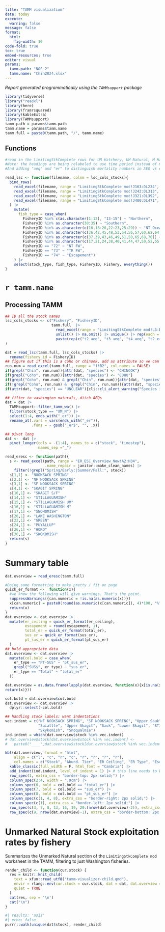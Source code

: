 ```yaml
---
title: "TAMM visualization"
date: today
execute: 
  warning: false
message: false
format: 
  html:
    fig-width: 10
code-fold: true
toc: true
embed-resources: true
editor: visual
params:
  tamm.path: "NOF 2"
  tamm.name: "Chin2024.xlsx"
---
```


*Report generated programmatically using the `TAMMsupport` package*

```r
library(tidyverse)
library("readxl")
library(here)
library(framrsquared)
library(kableExtra)
library(TAMMsupport)
tamm.path = params$tamm.path
tamm.name = params$tamm.name
tamm.full = paste0(tamm.path, "/", tamm.name)

```


## Functions

```r
#read in the LimitingStkComplete rows for UM Hatchery, UM Natural, M Hatchery and M Natural
#Note: the headings are being relabeled to use time period instead of month range (dropping dashes)
#And adding "aeq" and "er" to distinguish mortality numbers in AEQ vs exploitation rates

read_lsc <- function(filename, colnm = lsc_cols_stocks){
  bind_rows(
    read_excel(filename, range = "LimitingStkComplete mod!J163:DL234", col_names = colnm) |> mutate(stock_type = "UM_H"),
    read_excel(filename, range = "LimitingStkComplete mod!J242:DL313", col_names = colnm) |> mutate(stock_type = "UM_N"),
    read_excel(filename, range = "LimitingStkComplete mod!J321:DL392", col_names = colnm) |> mutate(stock_type = "M_H"),
    read_excel(filename, range = "LimitingStkComplete mod!J400:DL471", col_names = colnm) |> mutate(stock_type = "M_N")
  ) |> 
    mutate(
      fish_type = case_when(
        FisheryID %in% c(as.character(1:12), "13-15") ~ "Northern",
        FisheryID %in% as.character(30:35) ~ "Southern",
        FisheryID %in% as.character(c(16,18:20,22:23,25:29)) ~ "NT Ocean/ColR",
        FisheryID %in% as.character(c(36,42,45,48,53,54,56,57,60,62,64,67)) ~ "NT PS Spt",
        FisheryID %in% as.character(c(37,39,43,46,49,51,58,65,68,70)) ~ "NT PS Net",
        FisheryID %in% as.character(c(17,21,24,38,40,41,44,47,50,52,55,59,61,63,66,69,71)) ~ "TR Mar",
        FisheryID == "72" ~ "NT FW",
        FisheryID == "73" ~ "TR FW",
        FisheryID == "74" ~ "Escapement")
    ) |> 
    select(stock_type, fish_type, FisheryID, Fishery, everything())
}

```

# `r tamm.name`

## Processing TAMM

```r

## ID all the stock names
lsc_cols_stocks <- c("Fishery", "FisheryID",
                     tamm.full  |>  
                       read_excel(range = "LimitingStkComplete mod!L3:DL3", col_names = F) |>
                       unlist() |> na.omit() |> unique() |> rep(each = 7) |> 
                       paste(rep(c("t2_aeq", "t3_aeq", "t4_aeq", "t2_er", "t3_er", "t4_er", "yr_er"), 15), sep = "_")
)

dat = read_lsc(tamm.full, lsc_cols_stocks) |>
  rename(fishery_id = FisheryID)
## figure out if this is a coho or chinook, add as attribute so we can used FRAMR^2 filters
run.num = read_excel(tamm.full, range = "1!B2", col_names = FALSE)
if(grepl("Chin", run.num)){attr(dat, "species") <- "CHINOOK"}
if(grepl("Coho", run.num)){attr(dat, "species") <- "COHO"}
if(grepl("Coho", run.num) & grepl("Chin", run.num)){attr(dat, "species") <- "UNCLEAR"}
if(!grepl("Coho", run.num) & !grepl("Chin", run.num)){attr(dat, "species") <- "UNCLEAR"}
if(attr(dat, "species") == "UNCLEAR"){cli::cli_alert_warning("Species is not clear from TAMM")}

## filter to washington naturals, ditch AEQs
dat = dat |>
  TAMMsupport::filter_tamm_wa() |>
  filter(stock_type == "UM_N") |>
  select(1:4, ends_with("_er")) |>
  rename_at(.vars = vars(ends_with("_er")),
            .funs = ~ gsub("_er$", "", .x))

## pivot long
dat <-  dat |>
  pivot_longer(cols = -(1:4), names_to = c("stock", "timestep"),
               names_sep ="_")
```

```r
read_eresc <- function(path){
  s <- read_excel(path, range = "ER_ESC_Overview_New!A2:H34",
                  .name_repair = janitor::make_clean_names) |>
    filter(!grepl("Spring/Early:|Summer/Fall:", stock)) 
  s[1,1] <- "NOOKSACK SPRING"
  s[2,1] <- "NF NOOKSACK SPRING"
  s[3,1] <- "SF NOOKSACK SPRING"
  s[4,1] <- "SKAGIT SPRING"
  s[10,1] <- "SKAGIT S/F"
  s[14,1] <- "STILLAGUAMISH"
  s[15,1] <- "STILLAGUAMISH UM"
  s[16,1] <- "STILLAGUAMISH M"
  s[17,1] <- "SNOHOMISH"
  s[20,1] <- "LAKE WASHINGTON"
  s[22,1] <- "GREEN"
  s[24,1] <- "PUYALLUP"
  s[26,1] <- "HOKO"
  s[30,1] <- "SKOKOMISH"
  return(s)
}

```

# Summary table

```r
dat.overview = read_eresc(tamm.full)

#Doing some formatting to make pretty / fit on page
quick_er_format <-  function(x){
  #we know the following will give warnings. That's the point.
  suppressWarnings({can.numeric = !is.na(as.numeric(x))})
  x[can.numeric] = paste0(round(as.numeric(x[can.numeric]), 4)*100, "%")
  return(x)
}
dat.overview <- dat.overview |> 
  mutate(er_ceiling = quick_er_format(er_ceiling),
         escapement = round(escapement, 1),
         total_er = quick_er_format(total_er),
         sus_er = quick_er_format(sus_er),
         pt_sus_er = quick_er_format(pt_sus_er)
  )
## bold appropriate data
dat.overview <- dat.overview |> 
  mutate(col.bold = case_when(
    er_type == "PT-SUS" ~ "pt_sus_er",
    grepl("SUS$", er_type) ~ "sus_er",
    er_type == "Total" ~ "total_er"
  ))

dat.overview = as.data.frame(lapply(dat.overview, function(x){x[is.na(x)] = "";
return(x)}))

col.bold = dat.overview$col.bold
dat.overview <- dat.overview |> 
  dplyr::select(-col.bold)

## handling stock labels: want indentations
vec.indent = c("NF NOOKSACK SPRING", "SF NOOKSACK SPRING", "Upper Sauk", "Upper Cascade",
               "Suiattle", "Upper Skagit", "Sauk", "Lower Skagit", "STILLAGUAMISH UM", "STILLAGUAMISH M",
               "Skykomish", "Snoqualmie")
ind.indent = which(dat.overview$stock %in% vec.indent)
# dat.overview$stock[dat.overview$stock %in% vec.indent] <- 
#   paste0("____",dat.overview$stock[dat.overview$stock %in% vec.indent])
```


```r
kbl(dat.overview, format = "html",
    align = c("l", "c", "r", "c", "r", "r", "r", "r"),
    col.names = c("Stock", "Abund. Tier", "ER Ceiling", "ER Type", "Escape.", "Total ER", "SUS ER", "PT-SUS ER")) |> 
  kable_classic(full_width = F, html_font = "Cambria") |> 
  add_indent(ind.indent, level_of_indent = 1) |> # this line needs to be before any extra_css 
  row_spec(1, extra_css = "border-top: 2px solid;") |> 
  column_spec(2:4, width = ".9cm") |> 
  column_spec(6, bold = col.bold == "total_er") |> 
  column_spec(7, bold = col.bold == "sus_er") |> 
  column_spec(8, bold = col.bold == "pt_sus_er") |> 
  column_spec(c(1, 4, 8), extra_css = "border-right: 2px solid;") |> 
  column_spec(c(1), extra_css = "border-left: 2px solid;") |> 
  row_spec(c(3, 7, 8, 13, 16, 19, 20:(nrow(dat.overview)-2)), extra_css = "border-bottom: 1px solid") |> 
  row_spec(c(9, nrow(dat.overview)-1), extra_css = "border-bottom: 2px solid;")


```


# Unmarked Natural Stock exploitation rates by fishery

Summarizes the Unmarked Natural section of the `LimitingStkComplete mod` worksheet in the TAMM, filtering to just Washington fisheries. 

```r
render_child <- function(cur.stock) {
  res = knitr::knit_child(
    text = xfun::read_utf8("tamm-visualizer-child.qmd"),
    envir = rlang::env(cur.stock = cur.stock, dat = dat, dat.overview = dat.overview),
    quiet = TRUE
  )
  cat(res, sep = '\n')
  cat("\n")
}
```

::: panel-tabset
```r
#| results: 'asis'
#| echo: false
purrr::walk(unique(dat$stock), render_child)

```
:::

